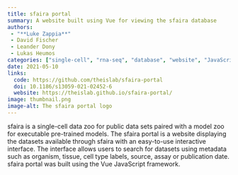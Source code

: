 ```yaml
---
title: sfaira portal
summary: A website built using Vue for viewing the sfaira database
authors:
 - "**Luke Zappia**"
 - David Fischer
 - Leander Dony
 - Lukas Heumos
categories: ["single-cell", "rna-seq", "database", "website", "JavaScript"]
date: 2021-05-10
links:
  code: https://github.com/theislab/sfaira-portal
  doi: 10.1186/s13059-021-02452-6
  website: https://theislab.github.io/sfaira-portal/
image: thumbnail.png
image-alt: The sfaira portal logo
---
```


sfaira is a single-cell data zoo for public data sets paired with a model zoo for executable pre-trained models.
The sfaira portal is a website displaying the datasets available through sfaira with an easy-to-use interactive interface.
The interface allows users to search for datasets using metadata such as organism, tissue, cell type labels, source, assay or publication date.
sfaira portal was built using the Vue JavaScript framework.
